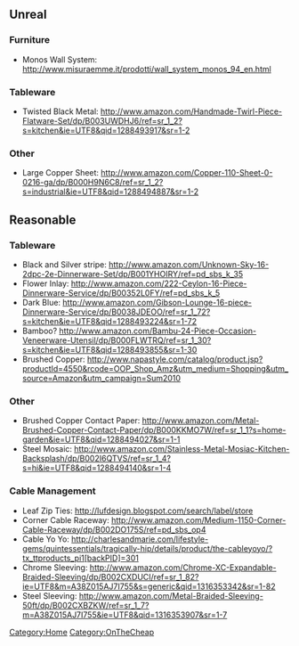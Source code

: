 == Unreal ==
=== Furniture ===
* Monos Wall System: http://www.misuraemme.it/prodotti/wall_system_monos_94_en.html
=== Tableware ===
* Twisted Black Metal: http://www.amazon.com/Handmade-Twirl-Piece-Flatware-Set/dp/B003UWDHJ6/ref=sr_1_2?s=kitchen&ie=UTF8&qid=1288493917&sr=1-2
=== Other ===
* Large Copper Sheet: http://www.amazon.com/Copper-110-Sheet-0-0216-ga/dp/B000H9N6C8/ref=sr_1_2?s=industrial&ie=UTF8&qid=1288494887&sr=1-2

== Reasonable ==
=== Tableware ===
* Black and Silver stripe: http://www.amazon.com/Unknown-Sky-16-2dpc-2e-Dinnerware-Set/dp/B001YHOIRY/ref=pd_sbs_k_35
* Flower Inlay: http://www.amazon.com/222-Ceylon-16-Piece-Dinnerware-Service/dp/B00352L0FY/ref=pd_sbs_k_5
* Dark Blue: http://www.amazon.com/Gibson-Lounge-16-piece-Dinnerware-Service/dp/B0038JDEOO/ref=sr_1_72?s=kitchen&ie=UTF8&qid=1288493224&sr=1-72
* Bamboo? http://www.amazon.com/Bambu-24-Piece-Occasion-Veneerware-Utensil/dp/B000FLWTRQ/ref=sr_1_30?s=kitchen&ie=UTF8&qid=1288493855&sr=1-30
* Brushed Copper: http://www.napastyle.com/catalog/product.jsp?productId=4550&rcode=OOP_Shop_Amz&utm_medium=Shopping&utm_source=Amazon&utm_campaign=Sum2010

=== Other ===
* Brushed Copper Contact Paper: http://www.amazon.com/Metal-Brushed-Copper-Contact-Paper/dp/B000KKMO7W/ref=sr_1_1?s=home-garden&ie=UTF8&qid=1288494027&sr=1-1
* Steel Mosaic: http://www.amazon.com/Stainless-Metal-Mosiac-Kitchen-Backsplash/dp/B002I6QTVS/ref=sr_1_4?s=hi&ie=UTF8&qid=1288494140&sr=1-4

=== Cable Management ===
* Leaf Zip Ties: http://lufdesign.blogspot.com/search/label/store
* Corner Cable Raceway: http://www.amazon.com/Medium-1150-Corner-Cable-Raceway/dp/B002DO175S/ref=pd_sbs_op4
* Cable Yo Yo: http://charlesandmarie.com/lifestyle-gems/quintessentials/tragically-hip/details/product/the-cableyoyo/?tx_ttproducts_pi1[backPID]=301
* Chrome Sleeving: http://www.amazon.com/Chrome-XC-Expandable-Braided-Sleeving/dp/B002CXDUCI/ref=sr_1_82?ie=UTF8&m=A38Z015AJ7I755&s=generic&qid=1316353342&sr=1-82
* Steel Sleeving: http://www.amazon.com/Metal-Braided-Sleeving-50ft/dp/B002CXBZKW/ref=sr_1_7?m=A38Z015AJ7I755&ie=UTF8&qid=1316353907&sr=1-7

[[Category:Home]][[Category:OnTheCheap]]